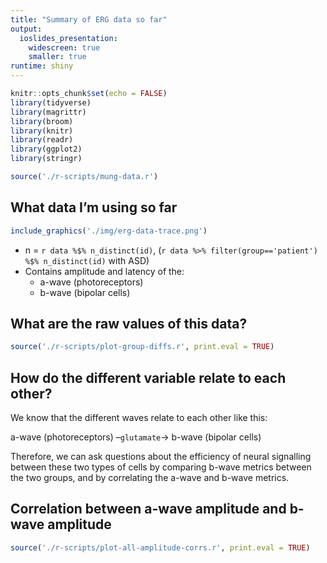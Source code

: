 ```yaml
---
title: "Summary of ERG data so far"
output:
  ioslides_presentation:
    widescreen: true
    smaller: true
runtime: shiny
---
```


```r
knitr::opts_chunk$set(echo = FALSE)
library(tidyverse)
library(magrittr)
library(broom)
library(knitr)
library(readr)
library(ggplot2)
library(stringr)

source('./r-scripts/mung-data.r')
```

## What data I'm using so far
```r
include_graphics('./img/erg-data-trace.png')
```

* n = `r data %$% n_distinct(id)`, (`r data %>% filter(group=='patient') %$% n_distinct(id)` with ASD)
* Contains amplitude and latency of the:
    + a-wave (photoreceptors)
    + b-wave (bipolar cells)

## What are the raw values of this data?
```r
source('./r-scripts/plot-group-diffs.r', print.eval = TRUE)
```

## How do the different variable relate to each other?

We know that the different waves relate to each other like this:

a-wave (photoreceptors) --`glutamate`→ b-wave (bipolar cells)

Therefore, we can ask questions about the efficiency of neural signalling between these two types of cells by comparing b-wave metrics between the two groups, and by correlating the a-wave and b-wave metrics.

## Correlation between a-wave amplitude and b-wave amplitude
```r
source('./r-scripts/plot-all-amplitude-corrs.r', print.eval = TRUE)
```
